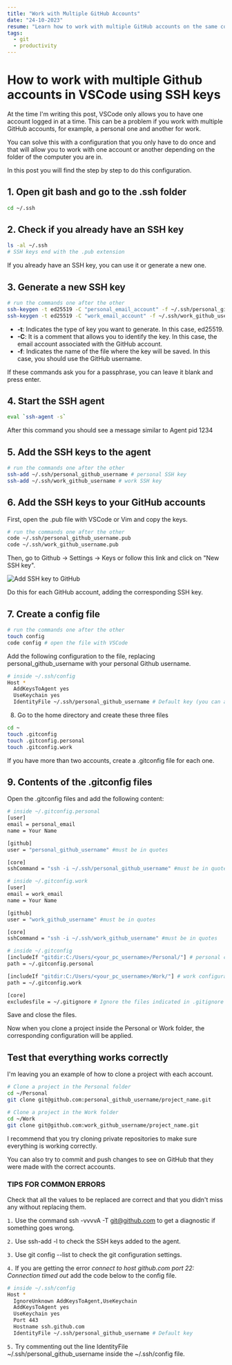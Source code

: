 ```yaml
---
title: "Work with Multiple GitHub Accounts"
date: "24-10-2023"
resume: "Learn how to work with multiple GitHub accounts on the same computer in an agile way."
tags:
  - git
  - productivity
---
```


# How to work with multiple Github accounts in VSCode using SSH keys

At the time I'm writing this post, VSCode only allows you to have one account logged in at a time. This can be a problem if you work with multiple GitHub accounts, for example, a personal one and another for work.

You can solve this with a configuration that you only have to do once and that will allow you to work with one account or another depending on the folder of the computer you are in.

In this post you will find the step by step to do this configuration.

## 1. Open git bash and go to the .ssh folder
```bash
cd ~/.ssh
```

## 2. Check if you already have an SSH key
```bash
ls -al ~/.ssh
# SSH keys end with the .pub extension
```
If you already have an SSH key, you can use it or generate a new one.

## 3. Generate a new SSH key
```bash
# run the commands one after the other
ssh-keygen -t ed25519 -C "personal_email_account" -f ~/.ssh/personal_github_username
ssh-keygen -t ed25519 -C "work_email_account" -f ~/.ssh/work_github_username
```

- **-t**: Indicates the type of key you want to generate. In this case, ed25519.
- **-C**: It is a comment that allows you to identify the key. In this case, the email account associated with the GitHub account.
- **-f**: Indicates the name of the file where the key will be saved. In this case, you should use the GitHub username.

If these commands ask you for a <Inline>passphrase</Inline>, you can leave it blank and press enter.

## 4. Start the SSH agent

```bash
eval `ssh-agent -s`
```

After this command you should see a message similar to <Inline>Agent pid 1234</Inline>

## 5. Add the SSH keys to the agent
```bash
# run the commands one after the other
ssh-add ~/.ssh/personal_github_username # personal SSH key
ssh-add ~/.ssh/work_github_username # work SSH key
```

## 6. Add the SSH keys to your GitHub accounts

First, open the .pub file with VSCode or Vim and copy the keys.

```bash
# run the commands one after the other
code ~/.ssh/personal_github_username.pub
code ~/.ssh/work_github_username.pub
```

Then, go to <Inline>Github → Settings → Keys</Inline> or follow <Link href="https://github.com/settings/keys">this link</Link> and click on "New SSH key".

<Image src="/images/github-addkey.png" alt="Add SSH key to GitHub" />

Do this for each GitHub account, adding the corresponding SSH key.

## 7. Create a <Inline>config</Inline> file

```bash
# run the commands one after the other
touch config
code config # open the file with VSCode
```

Add the following configuration to the file, replacing <Inline>personal_github_username</Inline> with your personal Github username.

```bash
# inside ~/.ssh/config
Host *
  AddKeysToAgent yes
  UseKeychain yes
  IdentityFile ~/.ssh/personal_github_username # Default key (you can also use the work key if you prefer)
```

8. Go to the home directory and create these three files

```bash
cd ~
touch .gitconfig
touch .gitconfig.personal
touch .gitconfig.work
```

If you have more than two accounts, create a .gitconfig file for each one.

## 9. Contents of the .gitconfig files

Open the .gitconfig files and add the following content:

```bash
# inside ~/.gitconfig.personal
[user]
email = personal_email
name = Your Name

[github]
user = "personal_github_username" #must be in quotes

[core]
sshCommand = "ssh -i ~/.ssh/personal_github_username" #must be in quotes
```

```bash
# inside ~/.gitconfig.work
[user]
email = work_email
name = Your Name

[github]
user = "work_github_username" #must be in quotes

[core]
sshCommand = "ssh -i ~/.ssh/work_github_username" #must be in quotes
```

```bash
# inside ~/.gitconfig
[includeIf "gitdir:C:/Users/<your_pc_username>/Personal/"] # personal configuration for all projects in Personal/
path = ~/.gitconfig.personal

[includeIf "gitdir:C:/Users/<your_pc_username>/Work/"] # work configuration for all projects in Work/
path = ~/.gitconfig.work

[core]
excludesfile = ~/.gitignore # Ignore the files indicated in .gitignore
```

Save and close the files.

Now when you clone a project inside the <Inline>Personal</Inline> or <Inline>Work</Inline> folder, the corresponding configuration will be applied.

## Test that everything works correctly

I'm leaving you an example of how to clone a project with each account.

```bash
# Clone a project in the Personal folder
cd ~/Personal
git clone git@github.com:personal_github_username/project_name.git

# Clone a project in the Work folder
cd ~/Work
git clone git@github.com:work_github_username/project_name.git
```

I recommend that you try cloning private repositories to make sure everything is working correctly.

You can also try to commit and push changes to see on GitHub that they were made with the correct accounts.

### TIPS FOR COMMON ERRORS

Check that all the values to be replaced are correct and that you didn't miss any without replacing them.

`1.` Use the command <Inline>ssh -vvvvA -T git@github.com</Inline> to get a diagnostic if something goes wrong.

`2.` Use <Inline>ssh-add -l</Inline> to check the SSH keys added to the agent.

`3.` Use <Inline>git config --list</Inline> to check the git configuration settings.

`4.` If you are getting the error *connect to host github.com port 22: Connection timed out* add the code below to the config file.

```bash
# inside ~/.ssh/config
Host *
  IgnoreUnknown AddKeysToAgent,UseKeychain
  AddKeysToAgent yes
  UseKeychain yes
  Port 443
  Hostname ssh.github.com
  IdentityFile ~/.ssh/personal_github_username # Default key
```

`5.` Try commenting out the line <Inline>IdentityFile ~/.ssh/personal_github_username</Inline> inside the ~/.ssh/config file.